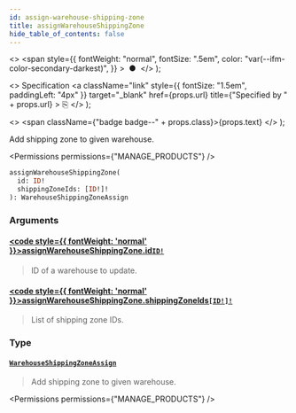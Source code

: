 ```yaml
---
id: assign-warehouse-shipping-zone
title: assignWarehouseShippingZone
hide_table_of_contents: false
---
```


  <>
    <span
      style={{
        fontWeight: "normal",
        fontSize: ".5em",
        color: "var(--ifm-color-secondary-darkest)",
      }}
    >
      &nbsp;●&nbsp;
    </span>
  </>
);

  <>
    Specification
    <a
      className="link"
      style={{ fontSize: "1.5em", paddingLeft: "4px" }}
      target="\_blank"
      href={props.url}
      title={"Specified by " + props.url}
    >
      ⎘
    </a>
  </>
);

  <>
    <span className={"badge badge--" + props.class}>{props.text}</span>
  </>
);

Add shipping zone to given warehouse.

<Permissions permissions={"MANAGE_PRODUCTS"} />

```graphql
assignWarehouseShippingZone(
  id: ID!
  shippingZoneIds: [ID!]!
): WarehouseShippingZoneAssign
```

### Arguments

#### [<code style={{ fontWeight: 'normal' }}>assignWarehouseShippingZone.<b>id</b></code>](#)<Bullet />[`ID!`](../../../api-reference/miscellaneous/scalars/id) <Badge class="secondary" text="non-null"/> <Badge class="secondary" text="scalar"/> <Badge class="secondary" text="miscellaneous"/>

> ID of a warehouse to update.

#### [<code style={{ fontWeight: 'normal' }}>assignWarehouseShippingZone.<b>shippingZoneIds</b></code>](#)<Bullet />[`[ID!]!`](../../../api-reference/miscellaneous/scalars/id) <Badge class="secondary" text="non-null"/> <Badge class="secondary" text="scalar"/> <Badge class="secondary" text="miscellaneous"/>

> List of shipping zone IDs.

### Type

#### [`WarehouseShippingZoneAssign`](../../../api-reference/products/objects/warehouse-shipping-zone-assign) <Badge class="secondary" text="object"/> <Badge class="secondary" text="products"/>

> Add shipping zone to given warehouse.

<Permissions permissions={"MANAGE_PRODUCTS"} />

>

